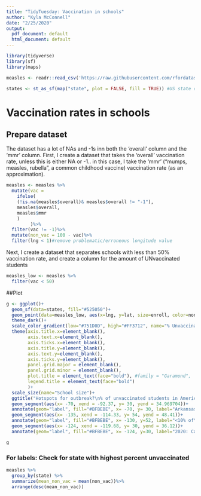 ```yaml
---
title: "TidyTuesday: Vaccination in schools"
author: "Kyla McConnell"
date: "2/25/2020"
output:
  pdf_document: default
  html_document: default
---
```


```r
library(tidyverse)
library(sf)
library(maps)

measles <- readr::read_csv('https://raw.githubusercontent.com/rfordatascience/tidytuesday/master/data/2020/2020-02-25/measles.csv')

states <- st_as_sf(map("state", plot = FALSE, fill = TRUE)) #US state data
```

# Vaccination rates in schools

## Prepare dataset
The dataset has a lot of NAs and -1s inn both the 'overall' column and the 'mmr' column. First, I create a dataset that takes the 'overall' vaccination rate, unless this is either NA or -1.. in this case, I take the 'mmr' ("mumps, measles, rubella", a common childhood vaccine) vaccination rate (as an approximation).

```r
measles <- measles %>%
  mutate(vac = 
    ifelse(
    (!is.na(measles$overall)& measles$overall != "-1"), 
    measles$overall,
    measles$mmr
    )
         )%>%
  filter(vac != -1)%>%
  mutate(non_vac = 100 - vac)%>%
  filter(lng < 1)#remove problematic/erroneous longitude value
```

Next, I create a dataset that separates schools with less than 50% vaccination rate, and create a column for the amount of UNvaccinated students
```r
measles_low <- measles %>%
  filter(vac < 50) 
```

##Plot
```r
g <- ggplot()+
  geom_sf(data=states, fill="#525050")+ 
  geom_point(data=measles_low, aes(x=lng, y=lat, size=enroll, color=non_vac))+
  theme_dark()+
  scale_color_gradient(low="#751D0D", high="#FF3712", name="% Unvaccinated")+
  theme(axis.title.x=element_blank(),
        axis.text.x=element_blank(),
        axis.ticks.x=element_blank(),
        axis.title.y=element_blank(),
        axis.text.y=element_blank(),
        axis.ticks.y=element_blank(),
        panel.grid.major = element_blank(), 
        panel.grid.minor = element_blank(),
        plot.title = element_text(face="bold"), #family = "Garamond",
        legend.title = element_text(face="bold")
        )+
  scale_size(name="School size")+
  ggtitle("Hotspots for outbreak?\n% of unvaccinated students in America's schools")+
  geom_segment(aes(x= -70, xend = -92.37, y= 30, yend = 34.969704))+
  annotate(geom="label", fill="#BFBEBE", x= -70, y= 30, label="Arkansas has\nthe most\nunvaccinated students", size=2)+
  geom_segment(aes(x= -135, xend = -114.33, y= 54, yend = 48.41))+
  annotate(geom="label", fill="#BFBEBE", x= -130, y=52, label="<10% of\nWest Valley School Prek-6\nvaccinated for MMR", size=2)+
  geom_segment(aes(x= -124, xend = -119.68, y= 30, yend = 36.12))+
  annotate(geom="label", fill="#BFBEBE", x= -124, y=30, label="2020: California\ncloses 'personal belief'\ loophole", size=2)

g
```

### For labels: Check for state with highest percent unvaccinated
```r
measles %>%
  group_by(state) %>%
  summarize(mean_non_vac = mean(non_vac))%>%
  arrange(desc(mean_non_vac))
```

